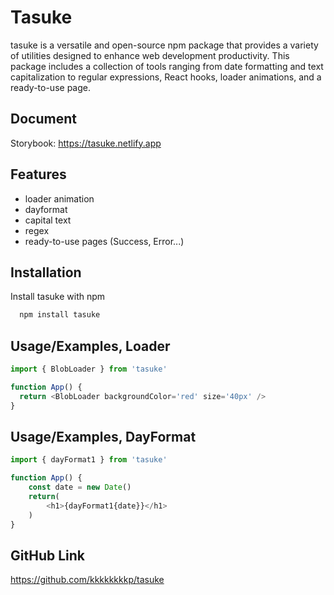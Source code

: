 

<Meta title="Tasuke - npm library" />


# Tasuke

tasuke is a versatile and open-source npm package that provides a variety of utilities designed to enhance web development productivity. This package includes a collection of tools ranging from date formatting and text capitalization to regular expressions, React hooks, loader animations, and a ready-to-use page.



## Document
Storybook:
https://tasuke.netlify.app
## Features

- loader animation
- dayformat
- capital text
- regex
- ready-to-use pages (Success, Error...)



## Installation

Install tasuke with npm

```bash
  npm install tasuke
```
    
## Usage/Examples, Loader

```javascript
import { BlobLoader } from 'tasuke'

function App() {
  return <BlobLoader backgroundColor='red' size='40px' />
}
```

## Usage/Examples, DayFormat

```javascript
import { dayFormat1 } from 'tasuke'

function App() {
    const date = new Date()
    return(
        <h1>{dayFormat1{date}}</h1>
    )
}
```
## GitHub Link
https://github.com/kkkkkkkkp/tasuke